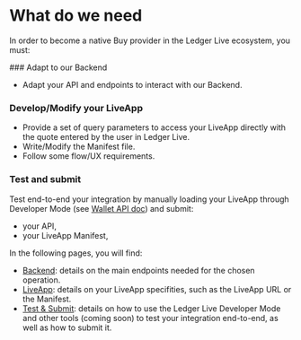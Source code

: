 
# What do we need

In order to become a native Buy provider in the Ledger Live ecosystem, you must:

<Steps>
### Adapt to our Backend

- Adapt your API and endpoints to interact with our Backend.

### Develop/Modify your LiveApp

- Provide a set of query parameters to access your LiveApp directly with the quote entered by the user in Ledger Live.
- Write/Modify the Manifest file.
- Follow some flow/UX requirements.

### Test and submit

Test end-to-end your integration by manually loading your LiveApp through Developer Mode (see [Wallet API doc](../../../../docs/discover/dapp-browser/manifest#load-your-live-app-locally-on-desktop)) and submit:

- your API,
- your LiveApp Manifest,

</Steps>

In the following pages, you will find:

- [Backend](buy/providers-backend): details on the main endpoints needed for the chosen operation.
- [LiveApp](buy/providers-liveapp): details on your LiveApp specifities, such as the LiveApp URL or the Manifest.
- [Test & Submit](buy/providers-test-and-submit): details on how to use the Ledger Live Developer Mode and other tools (coming soon) to test your integration end-to-end, as well as how to submit it.
